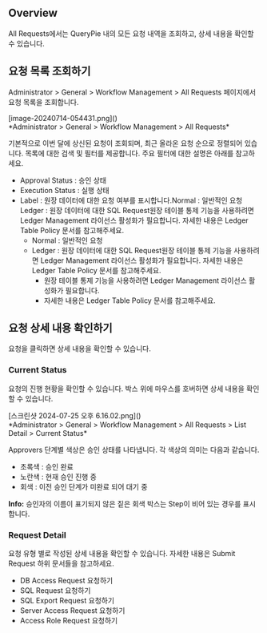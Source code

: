 ## Overview
All Requests에서는 QueryPie 내의 모든 요청 내역을 조회하고, 상세 내용을 확인할 수 있습니다.

## 요청 목록 조회하기
Administrator &gt; General &gt; Workflow Management &gt; All Requests 페이지에서 요청 목록을 조회합니다.

<p align="center">
<div>[image-20240714-054431.png]()</div>
*Administrator &gt; General &gt; Workflow Management &gt; All Requests*
</p>

기본적으로 이번 달에 상신된 요청이 조회되며, 최근 올라온 요청 순으로 정렬되어 있습니다. 목록에 대한 검색 및 필터를 제공합니다. 주요 필터에 대한 설명은 아래를 참고하세요.

* Approval Status : 승인 상태
* Execution Status : 실행 상태
* Label : 원장 데이터에 대한 요청 여부를 표시합니다.Normal : 일반적인 요청Ledger : 원장 데이터에 대한 SQL Request원장 테이블 통제 기능을 사용하려면 Ledger Management 라이선스 활성화가 필요합니다. 자세한 내용은 Ledger Table Policy 문서를 참고해주세요.
  * Normal : 일반적인 요청
  * Ledger : 원장 데이터에 대한 SQL Request원장 테이블 통제 기능을 사용하려면 Ledger Management 라이선스 활성화가 필요합니다. 자세한 내용은 Ledger Table Policy 문서를 참고해주세요.
    * 원장 테이블 통제 기능을 사용하려면 Ledger Management 라이선스 활성화가 필요합니다.
    * 자세한 내용은 Ledger Table Policy 문서를 참고해주세요.

## 요청 상세 내용 확인하기
요청을 클릭하면 상세 내용을 확인할 수 있습니다.

### Current Status
요청의 진행 현황을 확인할 수 있습니다. 박스 위에 마우스를 호버하면 상세 내용을 확인할 수 있습니다.

<p align="center">
<div>[스크린샷 2024-07-25 오후 6.16.02.png]()</div>
*Administrator &gt; General &gt; Workflow Management &gt; All Requests &gt; List Detail &gt; Current Status*
</p>

Approvers 단계별 색상은 승인 상태를 나타냅니다. 각 색상의 의미는 다음과 같습니다.

* 초록색 : 승인 완료
* 노란색 : 현재 승인 진행 중
* 회색 : 이전 승인 단계가 미완료 되어 대기 중

<div class="alert alert-info">
  <i class="fas fa-info-circle"></i> <strong>Info:</strong> 승인자의 이름이 표기되지 않은 짙은 회색 박스는 Step이 비어 있는 경우를 표시합니다. 

</div>

### Request Detail
요청 유형 별로 작성된 상세 내용을 확인할 수 있습니다. 자세한 내용은 Submit Request 하위 문서들을 참고하세요.

* DB Access Request 요청하기
* SQL Request 요청하기
* SQL Export Request 요청하기
* Server Access Request 요청하기
* Access Role Request 요청하기

